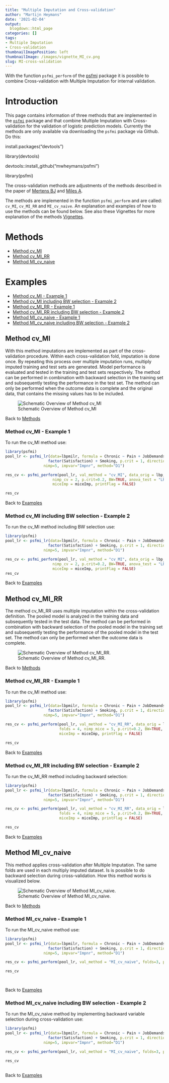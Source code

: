 ```yaml
---
title: "Multiple Imputation and Cross-validation"
author: "Martijn Heymans"
date: '2021-02-04'
output:
  blogdown::html_page
categories: []
tags:
- Multiple Imputation
- Cross-validation
thumbnailImagePosition: left
thumbnailImage: /images/vignette_MI_cv.png
slug: MI-cross-validation
---
```


With the function `psfmi_perform` of the [psfmi](https://mwheymans.github.io/psfmi/) package it is possible to combine Cross-validation with Multiple Imputation for internal validation.
<!--more-->


# Introduction

This page contains information of three methods that are implemented 
in the [`psfmi`](https://github.com/mwheymans/psfmi) package and that combine Multiple Imputation with Cross-validation for the validation of logistic prediction models. Currently the methods are only available via downloading the 
`psfmi` package via Github. Do this:

 install.packages("devtools")
 
 library(devtools)
 
 devtools::install_github("mwheymans/psfmi")
 
 library(psfmi)

The cross-validation methods are adjustments of the methods described in the 
paper of [Mertens BJ](https://onlinelibrary.wiley.com/doi/full/10.1002/bimj.201800289)  and [Miles A](https://journals.sagepub.com/doi/abs/10.1177/0049124115610345).

The methods are implemented in the function `psfmi_perform` and are called:
`cv_MI`, `cv_MI_RR` and `MI_cv_naive`. An explanation and examples of how to use the
methods can be found below. See also these Vignettes for more explanation of the methods [Vignettes](https://mwheymans.github.io/psfmi/).

# Methods

* [Method cv_MI]
* [Method cv_MI_RR]
* [Method MI_cv_naive]

# Examples

* [Method cv_MI - Example 1]
* [Method cv_MI including BW selection - Example 2]
* [Method cv_MI_RR - Example 1]
* [Method cv_MI_RR including BW selection - Example 2]
* [Method MI_cv_naive - Example 1]
* [Method MI_cv_naive including BW selection - Example 2]

## Method cv_MI

With this method imputations are implemented as part of the cross-validation
procedure. Within each cross-validation fold, imputation
is done once. By repeating this process over multiple imputation runs,
multiply imputed training and test sets are generated. Model performance 
is evaluated and tested in the training and test sets respectively.
The method can be performed in combination with backward selection
in the training set and subsequently testing the performance in the test set.
The method can only be performed when the outcome data is complete and
the original data, that contains the missing values has to be included. 

![Schematic Overview of Method cv_MI](/post/2020-2-07-MI_cross_validation_files/cv_mi.jpg)

Back to [Methods]

### Method cv_MI - Example 1

To run the cv_MI method use:

```r

library(psfmi)
pool_lr <- psfmi_lr(data=lbpmilr, formula = Chronic ~ Pain + JobDemands + rcs(Tampascale, 3) +
                   factor(Satisfaction) + Smoking, p.crit = 1, direction="FW",
                 nimp=5, impvar="Impnr", method="D1")

res_cv <- psfmi_perform(pool_lr, val_method = "cv_MI", data_orig = lbp_orig, folds=3,
                     nimp_cv = 2, p.crit=0.2, BW=TRUE, anova_test = "LRT",
                     miceImp = miceImp, printFlag = FALSE)

res_cv

```

Back to [Examples]

### Method cv_MI including BW selection - Example 2

To run the cv_MI method including BW selection use:

```r

library(psfmi)
pool_lr <- psfmi_lr(data=lbpmilr, formula = Chronic ~ Pain + JobDemands + rcs(Tampascale, 3) +
                   factor(Satisfaction) + Smoking, p.crit = 1, direction="FW",
                 nimp=5, impvar="Impnr", method="D1")

res_cv <- psfmi_perform(pool_lr, val_method = "cv_MI", data_orig = lbp_orig, folds=3,
                     nimp_cv = 2, p.crit=0.2, BW=TRUE, anova_test = "LRT",
                     miceImp = miceImp, printFlag = FALSE)
res_cv

```

Back to [Examples]

## Method cv_MI_RR

The method cv_MI_RR uses multiple imputation within the cross-validation 
definition. The pooled model is analyzed in the training data and 
subsequently tested in the test data. The method can be performed 
in combination with backward selection of the pooled model in the training set 
and subsequently testing the performance of the pooled model in the test set. 
The method can only be performed when the outcome data is complete.

![Schematic Overview of Method cv_MI_RR.](/post/2020-2-07-MI_cross_validation_files/cv_mi_RR.jpg)


Back to [Methods]

### Method cv_MI_RR - Example 1 

To run the cv_MI method use:

```r

library(psfmi)
pool_lr <- psfmi_lr(data=lbpmilr, formula = Chronic ~ Pain + JobDemands + rcs(Tampascale, 3) +
                   factor(Satisfaction) + Smoking, p.crit = 1, direction="FW",
                 nimp=5, impvar="Impnr", method="D1")

res_cv <- psfmi_perform(pool_lr, val_method = "cv_MI_RR", data_orig = lbp_orig, 
                        folds = 4, nimp_mice = 5, p.crit=0.2, BW=TRUE, 
                        miceImp = miceImp, printFlag = FALSE)

res_cv

```

Back to [Examples]

### Method cv_MI_RR including BW selection - Example 2

To run the cv_MI_RR method including backward selection:

```r

library(psfmi)
pool_lr <- psfmi_lr(data=lbpmilr, formula = Chronic ~ Pain + JobDemands + rcs(Tampascale, 3) +
                   factor(Satisfaction) + Smoking, p.crit = 1, direction="FW",
                 nimp=5, impvar="Impnr", method="D1")

res_cv <- psfmi_perform(pool_lr, val_method = "cv_MI_RR", data_orig = lbp_orig, 
                        folds = 4, nimp_mice = 5, p.crit=0.2, BW=TRUE, 
                        miceImp = miceImp, printFlag = FALSE)

res_cv

```

Back to [Examples]

## Method MI_cv_naive
      
This method applies cross-validation after Multiple Imputation. The same folds
are used in each multiply imputed dataset. Is is possible to do backward 
selection during cross-validation. How this method works is visualized below.

![Schematic Overview of Method MI_cv_naive.](/post/2020-2-07-MI_cross_validation_files/MI_cv_naive.jpg)

Back to [Methods]

### Method MI_cv_naive - Example 1

To run the MI_cv_naive method use:

```r

library(psfmi)
pool_lr <- psfmi_lr(data=lbpmilr, formula = Chronic ~ Pain + JobDemands + rcs(Tampascale, 3) +
                   factor(Satisfaction) + Smoking, p.crit = 1, direction="FW",
                 nimp=5, impvar="Impnr", method="D1")

res_cv <- psfmi_perform(pool_lr, val_method = "MI_cv_naive", folds=3, p.crit=1, BW=FALSE)

res_cv

  
```

Back to [Examples]

### Method MI_cv_naive including BW selection - Example 2

To run the MI_cv_naive method by implementing backward variable selection during cross-validation use:

```r

library(psfmi)
pool_lr <- psfmi_lr(data=lbpmilr, formula = Chronic ~ Pain + JobDemands + rcs(Tampascale, 3) +
                   factor(Satisfaction) + Smoking, p.crit = 1, direction="FW",
                 nimp=5, impvar="Impnr", method="D1")

res_cv <- psfmi_perform(pool_lr, val_method = "MI_cv_naive", folds=3, p.crit=0.05, BW=TRUE)

res_cv
  
```

Back to [Examples]